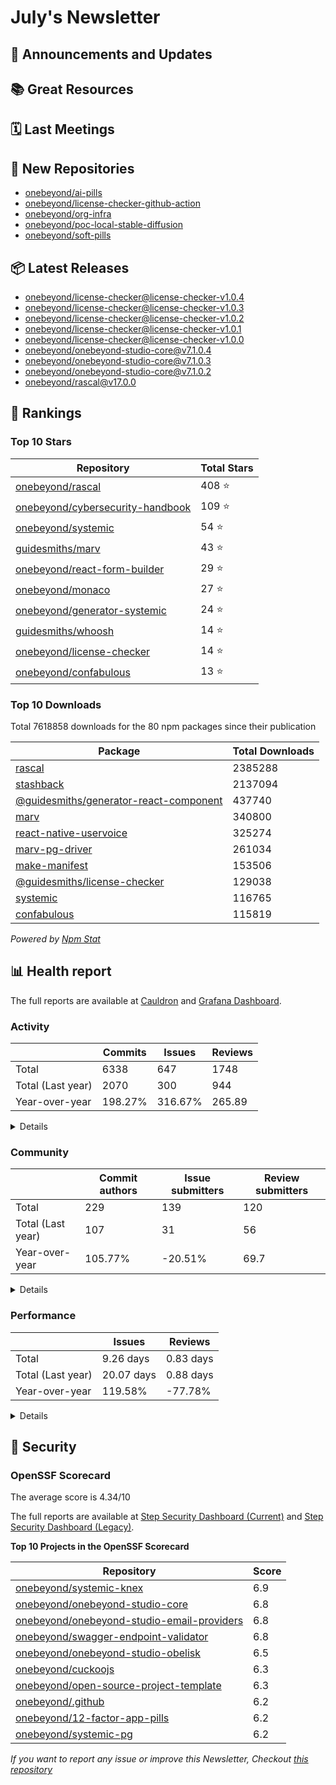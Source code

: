 # July's Newsletter

## 📢 Announcements and Updates

<!--- @TODO: Manual addition --->

## 📚 Great Resources

<!--- @TODO: Manual addition --->

## 🗓 Last Meetings

<!--- @TODO: Manual addition --->

## 🍿 New Repositories

- [onebeyond/ai-pills](https://github.com/onebeyond/ai-pills)
- [onebeyond/license-checker-github-action](https://github.com/onebeyond/license-checker-github-action)
- [onebeyond/org-infra](https://github.com/onebeyond/org-infra)
- [onebeyond/poc-local-stable-diffusion](https://github.com/onebeyond/poc-local-stable-diffusion)
- [onebeyond/soft-pills](https://github.com/onebeyond/soft-pills)

## 📦 Latest Releases

- [onebeyond/license-checker@license-checker-v1.0.4](https://github.com/onebeyond/license-checker/releases/tag/license-checker-v1.0.4)
- [onebeyond/license-checker@license-checker-v1.0.3](https://github.com/onebeyond/license-checker/releases/tag/license-checker-v1.0.3)
- [onebeyond/license-checker@license-checker-v1.0.2](https://github.com/onebeyond/license-checker/releases/tag/license-checker-v1.0.2)
- [onebeyond/license-checker@license-checker-v1.0.1](https://github.com/onebeyond/license-checker/releases/tag/license-checker-v1.0.1)
- [onebeyond/license-checker@license-checker-v1.0.0](https://github.com/onebeyond/license-checker/releases/tag/license-checker-v1.0.0)
- [onebeyond/onebeyond-studio-core@v7.1.0.4](https://github.com/onebeyond/onebeyond-studio-core/releases/tag/v7.1.0.4)
- [onebeyond/onebeyond-studio-core@v7.1.0.3](https://github.com/onebeyond/onebeyond-studio-core/releases/tag/v7.1.0.3)
- [onebeyond/onebeyond-studio-core@v7.1.0.2](https://github.com/onebeyond/onebeyond-studio-core/releases/tag/v7.1.0.2)
- [onebeyond/rascal@v17.0.0](https://github.com/onebeyond/rascal/releases/tag/v17.0.0)

## 🥇 Rankings

### Top 10 Stars

| Repository | Total Stars | 
| -- | -- |
| [onebeyond/rascal](https://github.com/onebeyond/rascal) | 408 ⭐️ |
| [onebeyond/cybersecurity-handbook](https://github.com/onebeyond/cybersecurity-handbook) | 109 ⭐️ |
| [onebeyond/systemic](https://github.com/onebeyond/systemic) | 54 ⭐️ |
| [guidesmiths/marv](https://github.com/guidesmiths/marv) | 43 ⭐️ |
| [onebeyond/react-form-builder](https://github.com/onebeyond/react-form-builder) | 29 ⭐️ |
| [onebeyond/monaco](https://github.com/onebeyond/monaco) | 27 ⭐️ |
| [onebeyond/generator-systemic](https://github.com/onebeyond/generator-systemic) | 24 ⭐️ |
| [guidesmiths/whoosh](https://github.com/guidesmiths/whoosh) | 14 ⭐️ |
| [onebeyond/license-checker](https://github.com/onebeyond/license-checker) | 14 ⭐️ |
| [onebeyond/confabulous](https://github.com/onebeyond/confabulous) | 13 ⭐️ |


### Top 10 Downloads

Total 7618858 downloads for the 80 npm packages since their publication

| Package | Total Downloads | 
| -- | -- |
| [rascal](https://www.npmjs.com/package/rascal) | 2385288 |
| [stashback](https://www.npmjs.com/package/stashback) | 2137094 |
| [@guidesmiths/generator-react-component](https://www.npmjs.com/package/@guidesmiths/generator-react-component) | 437740 |
| [marv](https://www.npmjs.com/package/marv) | 340800 |
| [react-native-uservoice](https://www.npmjs.com/package/react-native-uservoice) | 325274 |
| [marv-pg-driver](https://www.npmjs.com/package/marv-pg-driver) | 261034 |
| [make-manifest](https://www.npmjs.com/package/make-manifest) | 153506 |
| [@guidesmiths/license-checker](https://www.npmjs.com/package/@guidesmiths/license-checker) | 129038 |
| [systemic](https://www.npmjs.com/package/systemic) | 116765 |
| [confabulous](https://www.npmjs.com/package/confabulous) | 115819 |

_Powered by [Npm Stat](https://github.com/pvorb/npm-stat.com)_


## 📊 Health report

The full reports are available at [Cauldron](https://cauldron.io/project/7192) and [Grafana Dashboard](https://cauldron.io/project/7192/public-kibana).

### Activity

| | Commits | Issues |  Reviews | 
| -- | -- | -- | -- |
| Total | 6338 | 647 | 1748 |
| Total (Last year)	| 2070 | 300 | 944 |
| Year-over-year | 198.27% | 316.67% | 265.89 |

<details>
    <summary>Details</summary>

- Commits: 737
- Lines/commit: 3810.10
- Lines/commit/file: 0.51
- Issues created: 74
- Issues closed: 97
- Issues open: 186
- Pull requests created: 437
- Pull requests closed: 477
- Pull requests open: 191

</details>


### Community

| | Commit authors | Issue submitters |  Review submitters | 
| -- | -- | -- | -- |
| Total | 229 | 139 | 120 |
| Total (Last year)	| 107 | 31 | 56 |
| Year-over-year | 105.77% | -20.51% | 69.7 |

<details>
    <summary>Details</summary>

**Active People**
- Git Authors: 57
- Issue Authors: 15
- PRs Submitters: 34

**Onboarding**
- Git Authors: 26
- Issue Authors: 5
- PRs Submitters: 13

</details>


### Performance


| | Issues | Reviews | 
| -- | -- | -- |
| Total | 9.26 days | 0.83 days |
| Total (Last year)	| 20.07 days | 0.88 days |
| Year-over-year | 119.58% | -77.78% |


<details>
    <summary>Details</summary>

**Issues**
- Time Open (average): 461.03 days
- Time Open (median): 225.79 days
- Open Issues: 186

**Reviews**
- Time Open (average): 372.95 days
- Time Open (median): 249.48 days
- Open Reviews: 191

</details>


## 🔐 Security

### OpenSSF Scorecard

The average score is 4.34/10

The full reports are available at [Step Security Dashboard (Current)](https://app.stepsecurity.io/github/app/onebeyond/onebeyond/repositories) and [Step Security Dashboard (Legacy)](https://app.stepsecurity.io/github/app/onebeyond/guidesmiths/repositories).


**Top 10 Projects in the OpenSSF Scorecard**


| Repository | Score |
| -- | -- |
| [onebeyond/systemic-knex](https://github.com/onebeyond/systemic-knex) | 6.9 |
| [onebeyond/onebeyond-studio-core](https://github.com/onebeyond/onebeyond-studio-core) | 6.8 |
| [onebeyond/onebeyond-studio-email-providers](https://github.com/onebeyond/onebeyond-studio-email-providers) | 6.8 |
| [onebeyond/swagger-endpoint-validator](https://github.com/onebeyond/swagger-endpoint-validator) | 6.8 |
| [onebeyond/onebeyond-studio-obelisk](https://github.com/onebeyond/onebeyond-studio-obelisk) | 6.5 |
| [onebeyond/cuckoojs](https://github.com/onebeyond/cuckoojs) | 6.3 |
| [onebeyond/open-source-project-template](https://github.com/onebeyond/open-source-project-template) | 6.3 |
| [onebeyond/.github](https://github.com/onebeyond/.github) | 6.2 |
| [onebeyond/12-factor-app-pills](https://github.com/onebeyond/12-factor-app-pills) | 6.2 |
| [onebeyond/systemic-pg](https://github.com/onebeyond/systemic-pg) | 6.2 |

_If you want to report any issue or improve this Newsletter, Checkout [this repository](https://github.com/onebeyond/newsletter-generator)_